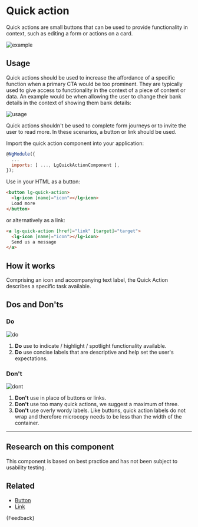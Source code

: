 
<Meta title="Components/Quick action/Guide" />

# Quick action

<p class="standfirst">Quick actions are small buttons that can be used to provide functionality in context, such as editing a form or actions on a card.</p>

![example](docs/quick-action/example.png)

## Usage

Quick actions should be used to increase the affordance of a specific function when a primary CTA would be too prominent. They are typically used to give access to functionality in the context of a piece of content or data. An example would be when allowing the user to change their bank details in the context of showing them bank details:

![usage](docs/quick-action/usage.png)

Quick actions shouldn't be used to complete form journeys or to invite the user to read more. In these scenarios, a button or link should be used.

Import the quick action component into your application:

```js
@NgModule({
  ...
  imports: [ ..., LgQuickActionComponent ],
});
```

Use in your HTML as a button:

```html
<button lg-quick-action>
  <lg-icon [name]="icon"></lg-icon>
  Load more
</button>
```

or alternatively as a link:

```html
<a lg-quick-action [href]="link" [target]="target">
  <lg-icon [name]="icon"></lg-icon>
  Send us a message
</a>
```

## How it works

Comprising an icon and accompanying text label, the Quick Action describes a specific task available.

## Dos and Don'ts

### Do

![do](docs/quick-action/do.png)

1. **Do** use to indicate / highlight / spotlight functionality available.
2. **Do** use concise labels that are descriptive and help set the user's expectations.

### Don't

![dont](docs/quick-action/dont.png)

1. **Don't** use in place of buttons or links.
2. **Don't** use too many quick actions, we suggest a maximum of three.
3. **Don't** use overly wordy labels. Like buttons, quick action labels do not wrap and therefore microcopy needs to be less than the width of the container.

***

## Research on this component

This component is based on best practice and has not been subject to usability testing.

## Related

* [Button](./?path=/docs/components-button-guide--docs)
* [Link](./?path=/docs/components-link-guide--docs)

<Markdown>
  {Feedback}
</Markdown>
